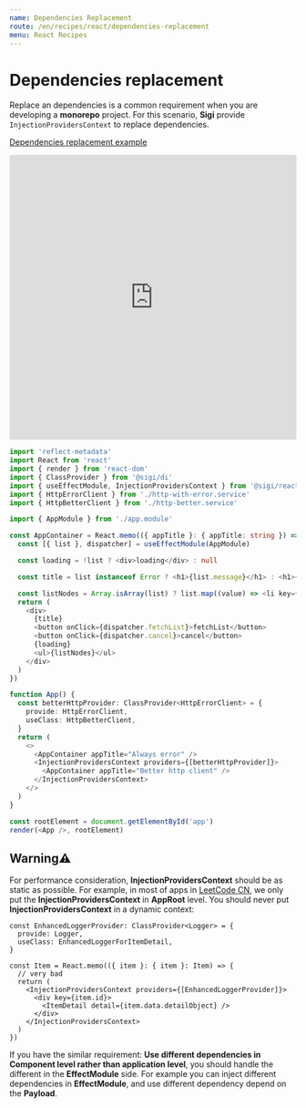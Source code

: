```yaml
---
name: Dependencies Replacement
route: /en/recipes/react/dependencies-replacement
menu: React Recipes
---
```


# Dependencies replacement
Replace an dependencies is a common requirement when you are developing a **monorepo** project.
For this scenario, **Sigi** provide `InjectionProvidersContext` to replace dependencies.

[Dependencies replacement example](https://codesandbox.io/s/sigi-recipes-dependencies-replacement-tktun)

<iframe
  src="https://codesandbox.io/embed/sigi-recipes-dependencies-replacement-tktun?expanddevtools=1&fontsize=14&hidenavigation=1&module=%2Fsrc%2Findex.tsx&theme=dark"
  style="width:100%; height:500px; border:0; border-radius: 4px; overflow:hidden;"
  title="sigi-recipes-dependencies-replacement"
  allow="geolocation; microphone; camera; midi; vr; accelerometer; gyroscope; payment; ambient-light-sensor; encrypted-media; usb"
  sandbox="allow-modals allow-forms allow-popups allow-scripts allow-same-origin"
></iframe>

```ts
import 'reflect-metadata'
import React from 'react'
import { render } from 'react-dom'
import { ClassProvider } from '@sigi/di'
import { useEffectModule, InjectionProvidersContext } from '@sigi/react'
import { HttpErrorClient } from './http-with-error.service'
import { HttpBetterClient } from './http-better.service'

import { AppModule } from './app.module'

const AppContainer = React.memo(({ appTitle }: { appTitle: string }) => {
  const [{ list }, dispatcher] = useEffectModule(AppModule)

  const loading = !list ? <div>loading</div> : null

  const title = list instanceof Error ? <h1>{list.message}</h1> : <h1>{appTitle}</h1>

  const listNodes = Array.isArray(list) ? list.map((value) => <li key={value}>{value}</li>) : null
  return (
    <div>
      {title}
      <button onClick={dispatcher.fetchList}>fetchList</button>
      <button onClick={dispatcher.cancel}>cancel</button>
      {loading}
      <ul>{listNodes}</ul>
    </div>
  )
})

function App() {
  const betterHttpProvider: ClassProvider<HttpErrorClient> = {
    provide: HttpErrorClient,
    useClass: HttpBetterClient,
  }
  return (
    <>
      <AppContainer appTitle="Always error" />
      <InjectionProvidersContext providers={[betterHttpProvider]}>
        <AppContainer appTitle="Better http client" />
      </InjectionProvidersContext>
    </>
  )
}

const rootElement = document.getElementById('app')
render(<App />, rootElement)
```

## Warning⚠️
For performance consideration, **InjectionProvidersContext** should be as static as possible. For example, in most of apps in [LeetCode CN](https://leetcode-cn.com/circle), we only put the **InjectionProvidersContext** in **AppRoot** level. You should never put **InjectionProvidersContext** in a dynamic context:

```tsx
const EnhancedLoggerProvider: ClassProvider<Logger> = {
  provide: Logger,
  useClass: EnhancedLoggerForItemDetail,
}

const Item = React.memo(({ item }: { item }: Item) => {
  // very bad
  return (
    <InjectionProvidersContext providers={[EnhancedLoggerProvider]}>
      <div key={item.id}>
        <ItemDetail detail={item.data.detailObject} />
      </div>
    </InjectionProvidersContext>
  )
})
```

If you have the similar requirement: **Use different dependencies in Component level rather than application level**, you should handle the different in the **EffectModule** side. For example you can inject different dependencies in **EffectModule**, and use different dependency depend on the **Payload**.
